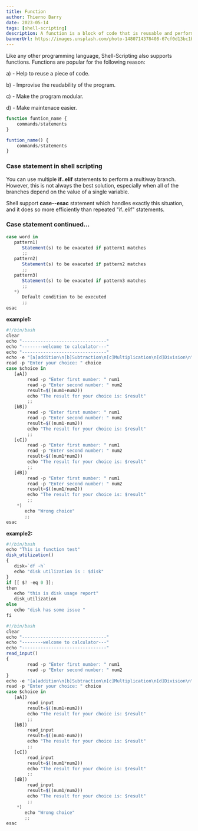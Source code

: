 ```yaml
---
title: Function
author: Thierno Barry
date: 2023-05-14
tags: [shell-scripting]
description: A function is a block of code that is reusable and performs certain operations.
bannerUrl: https://images.unsplash.com/photo-1480714378408-67cf0d13bc1b
---
```


Like any other programming language, Shell-Scripting also supports functions. Functions are popular for the following reason:

a) - Help to reuse a piece of code.

b) - Improvise the readability of the program.

c) - Make the program modular.

d) - Make maintenace easier.

```jsx
function funtion_name {
    commands/statements
}

funtion_name() {
    commands/statements
}
```

### Case statement in shell scripting

You can use multiple **if..elif** statements to perform a multiway branch. However, this is not always the best solution, especially when all of the branches depend on the value of a single variable.

Shell support **case--esac** statement which handles exactly this situation, and it does so more efficiently than repeated "if..elif" statements.

### Case statement continued...

```jsx
case word in
   pattern1)
      Statement(s) to be exacuted if pattern1 matches
      ;;
   pattern2)
      Statement(s) to be exacuted if pattern2 matches
      ;;
   pattern3)
      Statement(s) to be exacuted if pattern3 matches
      ;;
   *)
      Default condition to be executed
      ;;
esac
```


**example1:**

```jsx
#!/bin/bash
clear
echo "--------------------------------"
echo "--------welcome to calculator---"
echo "--------------------------------"
echo -e "[a]addition\n[b]Subtraction\n[c]Multiplication\n[d]Division\n"
read -p "Enter your choice: " choice
case $choice in
   [aA])
        read -p "Enter first number: " num1
        read -p "Enter second number: " num2
        result=$((num1+num2))
        echo "The result for your choice is: $result"
        ;;
   [bB])
        read -p "Enter first number: " num1
        read -p "Enter second number: " num2
        result=$((num1-num2))
        echo "The result for your choice is: $result"
        ;;
   [cC])
        read -p "Enter first number: " num1
        read -p "Enter second number: " num2
        result=$((num1*num2))
        echo "The result for your choice is: $result"
        ;;
   [dB])
        read -p "Enter first number: " num1
        read -p "Enter second number: " num2
        result=$((num1/num2))
        echo "The result for your choice is: $result"
        ;;
    *)
       echo "Wrong choice"
       ;;
esac
``` 

**example2:**

```jsx
#!/bin/bash
echo "This is function test"
disk_utilization()
{
   disk=`df -h`
   echo "disk utilization is : $disk"
}
if [[ $? -eq 0 ]];
then
   echo "this is disk usage report"
   disk_utilization
else
   echo "disk has some issue "
fi
```


```jsx
#!/bin/bash
clear
echo "--------------------------------"
echo "--------welcome to calculator---"
echo "--------------------------------"
read_input()
{
        read -p "Enter first number: " num1
        read -p "Enter second number: " num2
}
echo -e "[a]addition\n[b]Subtraction\n[c]Multiplication\n[d]Division\n"
read -p "Enter your choice: " choice
case $choice in
   [aA])
        read_input
        result=$((num1+num2))
        echo "The result for your choice is: $result"
        ;;
   [bB])
        read_input
        result=$((num1-num2))
        echo "The result for your choice is: $result"
        ;;
   [cC])
        read_input
        result=$((num1*num2))
        echo "The result for your choice is: $result"
        ;;
   [dB])
        read_input
        result=$((num1/num2))
        echo "The result for your choice is: $result"
        ;;
    *)
       echo "Wrong choice"
       ;;
esac
```
